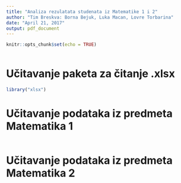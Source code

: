---
title: "Analiza rezulatata studenata iz Matematike 1 i 2"
author: "Tim Breskva: Borna Bejuk, Luka Macan, Lovre Torbarina"
date: "April 21, 2017"
output: pdf_document
---

```{r setup, include=FALSE}
knitr::opts_chunk$set(echo = TRUE)
```

```{r}

```


# Učitavanje paketa za čitanje .xlsx
```{r}
library("xlsx")
```

# Učitavanje podataka iz predmeta Matematika 1
```{r}

```

# Učitavanje podataka iz predmeta Matematika 2
```{r}

```

